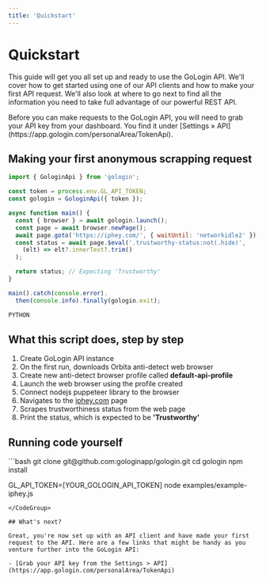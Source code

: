 ```yaml
---
title: 'Quickstart'
---
```


# Quickstart

This guide will get you all set up and ready to use the GoLogin API. We'll cover how to get started using one of our API clients and how to make your first API request. We'll also look at where to go next to find all the information you need to take full advantage of our powerful REST API.


<Note>
  Before you can make requests to the GoLogin API, you will need to grab your
  API key from your dashboard. You find it under [Settings &raquo; API](https://app.gologin.com/personalArea/TokenApi).
</Note>


## Making your first anonymous scrapping request

<CodeGroup tag="iphey.com" label="Check trustworthiness status">

```js
import { GologinApi } from 'gologin';

const token = process.env.GL_API_TOKEN;
const gologin = GologinApi({ token });

async function main() {
  const { browser } = await gologin.launch();
  const page = await browser.newPage();
  await page.goto('https://iphey.com/', { waitUntil: 'networkidle2' });
  const status = await page.$eval('.trustworthy-status:not(.hide)', 
    (elt) => elt?.innerText?.trim()
  );

  return status; // Expecting 'Trustworthy'
}

main().catch(console.error).
  then(console.info).finally(gologin.exit);
```

```python
PYTHON

```

</CodeGroup>


## What this script does, step by step
1. Create GoLogin API instance
2. On the first run, downloads Orbita anti-detect web browser 
3. Create new anti-detect browser profile called **default-api-profile**
4. Launch the web browser using the profile created
5. Connect nodejs puppeteer library to the browser
6. Navigates to the [iphey.com](https://iphey.com) page
7. Scrapes trustworthiness status from the web page
8. Print the status, which is expected to be **'Trustworthy'**

## Running code yourself

<CodeGroup tag="github.com" label="Run scrapping example">
```bash
git clone git@github.com:gologinapp/gologin.git
cd gologin
npm install

GL_API_TOKEN=[YOUR_GOLOGIN_API_TOKEN] node examples/example-iphey.js
```
</CodeGroup>

## What's next?

Great, you're now set up with an API client and have made your first request to the API. Here are a few links that might be handy as you venture further into the GoLogin API:

- [Grab your API key from the Settings > API](https://app.gologin.com/personalArea/TokenApi)
